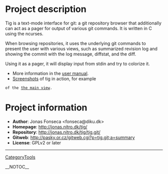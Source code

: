 = Project description =

Tig is a text-mode interface for git: a git repository browser
that additionally can act as a pager for output of various git commands.
It is written in C using the ncurses.

When browsing repositories, it uses the underlying git commands
to present the user with various views, such as summarized
revision log and showing the commit with the log message, diffstat,
and the diff.

Using it as a pager, it will display input from stdin and try to
colorize it.

* More information in the [http://jonas.nitro.dk/tig/tig.1.html user manual].
* [http://jonas.nitro.dk/tig/screenshots/ Screenshots] of tig in action, for example
 of the [http://jonas.nitro.dk/tig/screenshots/main-view.png the main view].

= Project information =

* <b>Author</b>: Jonas Fonseca <fonseca@diku.dk>
* <b>Homepage</b>: http://jonas.nitro.dk/tig/
* <b>Repository</b>: http://jonas.nitro.dk/tig/tig.git/
* <b>Gitweb</b>: http://pasky.or.cz/gitweb.cgi?p=tig.git;a=summary
* <b>License</b>: GPLv2 or later

----
[[CategoryTools]]

__NOTOC__